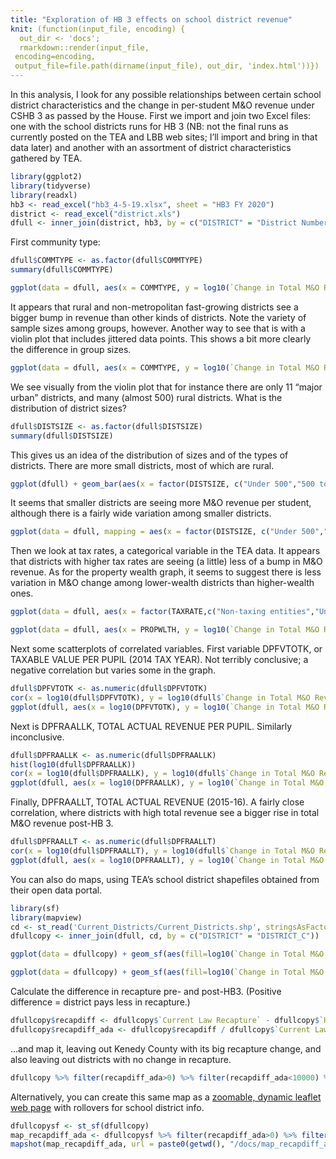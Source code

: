 ```yaml
---
title: "Exploration of HB 3 effects on school district revenue"
knit: (function(input_file, encoding) {
  out_dir <- 'docs';
  rmarkdown::render(input_file,
 encoding=encoding,
 output_file=file.path(dirname(input_file), out_dir, 'index.html'))})
---
```


In this analysis, I look for any possible relationships between certain school district characteristics and the change in per-student M&O revenue under CSHB 3 as passed by the House. First we import and join two Excel files: one with the school districts runs for HB 3 (NB: not the final runs as currently posted on the TEA and LBB web sites; I'll import and bring in that data later) and another with an assortment of district characteristics gathered by TEA.

```r
library(ggplot2)
library(tidyverse)
library(readxl)
hb3 <- read_excel("hb3_4-5-19.xlsx", sheet = "HB3 FY 2020")
district <- read_excel("district.xls")
dfull <- inner_join(district, hb3, by = c("DISTRICT" = "District Number"))
```

First community type:

```r
dfull$COMMTYPE <- as.factor(dfull$COMMTYPE)
summary(dfull$COMMTYPE)
```


```r
ggplot(data = dfull, aes(x = COMMTYPE, y = log10(`Change in Total M&O Revenue per Current Law ADA`))) + geom_boxplot() + coord_flip()
```

It appears that rural and non-metropolitan fast-growing districts see a bigger bump in revenue than other kinds of districts. Note the variety of sample sizes among groups, however. Another way to see that is with a violin plot that includes jittered data points. This shows a bit more clearly the difference in group sizes.

```r
ggplot(data = dfull, aes(x = COMMTYPE, y = log10(`Change in Total M&O Revenue per Current Law ADA`))) + geom_violin() + coord_flip() + geom_jitter(shape=16, position=position_jitter(0.2))

```

We see visually from the violin plot that for instance there are only 11 "major urban" districts, and many (almost 500) rural districts. What is the distribution of district sizes?


```r
dfull$DISTSIZE <- as.factor(dfull$DISTSIZE)
summary(dfull$DISTSIZE)
```

This gives us an idea of the distribution of sizes and of the types of districts. There are more small districts, most of which are rural.

```r
ggplot(dfull) + geom_bar(aes(x = factor(DISTSIZE, c("Under 500","500 to 999","1,000 to 1,599","1,600 to 2,999","3,000 to 4,999","5,000 to 9,999","10,000 to 24,999","25,000 to 49,999","50,000 and over")), fill=COMMTYPE)) + coord_flip() + xlab("DISTSIZE")
```

It seems that smaller districts are seeing more M&O revenue per student, although there is a fairly wide variation among smaller districts.

```r
ggplot(data = dfull, mapping = aes(x = factor(DISTSIZE, c("Under 500","500 to 999","1,000 to 1,599","1,600 to 2,999","3,000 to 4,999","5,000 to 9,999","10,000 to 24,999","25,000 to 49,999","50,000 and over")), y = log10(`Change in Total M&O Revenue per Current Law ADA`))) + geom_boxplot() + coord_flip() + xlab("DISTSIZE")
```

Then we look at tax rates, a categorical variable in the TEA data. It appears that districts with higher tax rates are seeing (a little) less of a bump in M&O revenue. As for the property wealth graph, it seems to suggest there is less variation in M&O change among lower-wealth districts than higher-wealth ones.

```r
ggplot(data = dfull, aes(x = factor(TAXRATE,c("Non-taxing entities","Under $1.1659","$1.1659 to under $1.2781","$1.2781 to under $1.3998","$1.3998 and over")), y = log10(`Change in Total M&O Revenue per Current Law ADA`))) + geom_boxplot() + coord_flip() + xlab("TAXRATE")

ggplot(data = dfull, aes(x = PROPWLTH, y = log10(`Change in Total M&O Revenue per Current Law ADA`))) + geom_boxplot() + coord_flip()

```

Next some scatterplots of correlated variables. First variable DPFVTOTK, or TAXABLE VALUE PER PUPIL (2014 TAX YEAR). Not terribly conclusive; a negative correlation but varies some in the graph.

```r
dfull$DPFVTOTK <- as.numeric(dfull$DPFVTOTK)
cor(x = log10(dfull$DPFVTOTK), y = log10(dfull$`Change in Total M&O Revenue`), use="complete.obs")
ggplot(dfull, aes(x = log10(DPFVTOTK), y = log10(`Change in Total M&O Revenue per Current Law ADA`))) + geom_point() + geom_smooth()

```

Next is DPFRAALLK, TOTAL ACTUAL REVENUE PER PUPIL. Similarly inconclusive.

```r
dfull$DPFRAALLK <- as.numeric(dfull$DPFRAALLK)
hist(log10(dfull$DPFRAALLK))
cor(x = log10(dfull$DPFRAALLK), y = log10(dfull$`Change in Total M&O Revenue`), use="complete.obs")
ggplot(dfull, aes(x = log10(DPFRAALLK), y = log10(`Change in Total M&O Revenue per Current Law ADA`))) + geom_point() + geom_smooth()

```

Finally, DPFRAALLT, TOTAL ACTUAL REVENUE (2015-16). A fairly close correlation, where districts with high total revenue see a bigger rise in total M&O revenue post-HB 3.

```r
dfull$DPFRAALLT <- as.numeric(dfull$DPFRAALLT)
cor(x = log10(dfull$DPFRAALLT), y = log10(dfull$`Change in Total M&O Revenue`), use="complete.obs")
ggplot(dfull, aes(x = log10(DPFRAALLT), y = log10(`Change in Total M&O Revenue`), color=COMMTYPE)) + geom_point() + geom_smooth()

```


You can also do maps, using TEA's school district shapefiles obtained from their open data portal.

```r
library(sf)
library(mapview)
cd <- st_read('Current_Districts/Current_Districts.shp', stringsAsFactors = FALSE)
dfullcopy <- inner_join(dfull, cd, by = c("DISTRICT" = "DISTRICT_C"))
```


```r
ggplot(data = dfullcopy) + geom_sf(aes(fill=log10(`Change in Total M&O Revenue per Current Law ADA`))) + scale_fill_viridis_c(alpha = .4)
```

```r
ggplot(data = dfullcopy) + geom_sf(aes(fill=log10(`Change in Total M&O Revenue`))) + scale_fill_viridis_c(alpha = .4)
```

Calculate the difference in recapture pre- and post-HB3. (Positive difference = district pays less in recapture.)

```r
dfullcopy$recapdiff <- dfullcopy$`Current Law Recapture` - dfullcopy$`HB 3 Recapture`
dfullcopy$recapdiff_ada <- dfullcopy$recapdiff / dfullcopy$`Current Law ADA`
```

...and map it, leaving out Kenedy County with its big recapture change, and also leaving out districts with no change in recapture.

```r
dfullcopy %>% filter(recapdiff_ada>0) %>% filter(recapdiff_ada<10000) %>% ggplot() + geom_sf(aes(fill=recapdiff_ada)) + scale_fill_viridis_c(alpha = .4)
```

Alternatively, you can create this same map as a [zoomable, dynamic leaflet web page](map_recapdiff_ada.html) with rollovers for school district info.

```r
dfullcopysf <- st_sf(dfullcopy)
map_recapdiff_ada <- dfullcopysf %>% filter(recapdiff_ada>0) %>% filter(recapdiff_ada<10000) %>% mapview(zcol="recapdiff_ada")
mapshot(map_recapdiff_ada, url = paste0(getwd(), "/docs/map_recapdiff_ada.html"))
```

